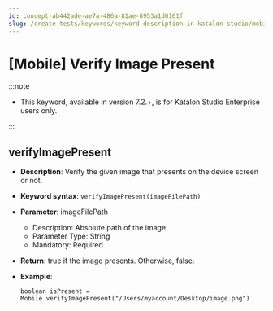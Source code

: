 ```yaml
---
id: concept-ab442ade-ae7a-486a-81ae-8953a1d0161f
slug: /create-tests/keywords/keyword-description-in-katalon-studio/mobile-keywords/mobile-verify-image-present
---
```


# \[Mobile\] Verify Image Present


:::note

-   This keyword, available in version 7.2.+, is for Katalon Studio Enterprise users only.


:::

## verifyImagePresent

-   **Description**: Verify the given image that presents on the device screen or not.
-   **Keyword syntax**: <code>verifyImagePresent(imageFilePath)</code>
-   **Parameter**: imageFilePath

    -   Description: Absolute path of the image
    -   Parameter Type: String
    -   Mandatory: Required
-   **Return**: true if the image presents. Otherwise, false.
-   **Example**:

    ```
    boolean isPresent = Mobile.verifyImagePresent("/Users/myaccount/Desktop/image.png")
    
    ```